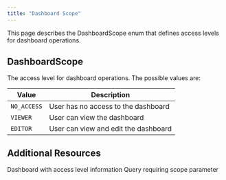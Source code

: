```yaml
---
title: "Dashboard Scope"
---
```


This page describes the DashboardScope enum that defines access levels for dashboard operations.

## DashboardScope

The access level for dashboard operations. The possible values are:

| Value       | Description                          |
| ----------- | ------------------------------------ |
| `NO_ACCESS` | User has no access to the dashboard  |
| `VIEWER`    | User can view the dashboard          |
| `EDITOR`    | User can view and edit the dashboard |

## Additional Resources

<CardGroup cols={2}>
  <Card title="Dashboard Object" icon="folder" href="/integrations/graphql-api/objects/dashboard">
    Dashboard with access level information
  </Card>
  <Card title="Dashboard Query" icon="magnifying-glass" href="/integrations/graphql-api/queries/dashboard/dashboard">
    Query requiring scope parameter
  </Card>
</CardGroup>